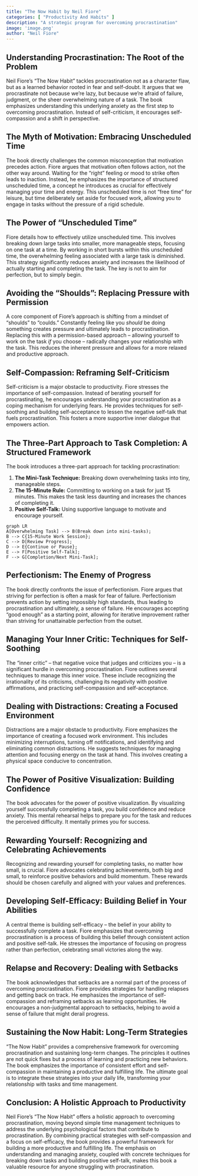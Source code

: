 ```yaml
---
title: "The Now Habit by Neil Fiore"
categories: [ "Productivity And Habits" ]
description: "A strategic program for overcoming procrastination"
image: 'image.png'
author: "Neil Fiore"
---
```

## Understanding Procrastination: The Root of the Problem

Neil Fiore's "The Now Habit" tackles procrastination not as a character flaw, but as a learned behavior rooted in fear and self-doubt.  It argues that we procrastinate not because we're lazy, but because we're afraid of failure, judgment, or the sheer overwhelming nature of a task.  The book emphasizes understanding this underlying anxiety as the first step to overcoming procrastination.  Instead of self-criticism, it encourages self-compassion and a shift in perspective.

##  The Myth of Motivation:  Embracing Unscheduled Time

The book directly challenges the common misconception that motivation precedes action. Fiore argues that motivation often follows action, not the other way around.  Waiting for the "right" feeling or mood to strike often leads to inaction. Instead, he emphasizes the importance of structured unscheduled time, a concept he introduces as crucial for effectively managing your time and energy.  This unscheduled time is not "free time" for leisure, but time deliberately set aside for focused work, allowing you to engage in tasks without the pressure of a rigid schedule.

##  The Power of "Unscheduled Time"

Fiore details how to effectively utilize unscheduled time.  This involves breaking down large tasks into smaller, more manageable steps, focusing on one task at a time. By working in short bursts within this unscheduled time, the overwhelming feeling associated with a large task is diminished.  This strategy significantly reduces anxiety and increases the likelihood of actually starting and completing the task.  The key is not to aim for perfection, but to simply begin.

##  Avoiding the "Shoulds":  Replacing Pressure with Permission

A core component of Fiore's approach is shifting from a mindset of "shoulds" to "coulds."  Constantly feeling like you *should* be doing something creates pressure and ultimately leads to procrastination.  Replacing this with a permission-based approach – allowing yourself to work on the task *if* you choose – radically changes your relationship with the task.  This reduces the inherent pressure and allows for a more relaxed and productive approach.

##  Self-Compassion:  Reframing Self-Criticism

Self-criticism is a major obstacle to productivity. Fiore stresses the importance of self-compassion. Instead of berating yourself for procrastinating, he encourages understanding your procrastination as a coping mechanism for underlying fears. He provides techniques for self-soothing and building self-acceptance to lessen the negative self-talk that fuels procrastination.  This fosters a more supportive inner dialogue that empowers action.


##  The Three-Part Approach to Task Completion:  A Structured Framework

The book introduces a three-part approach for tackling procrastination:

1. **The Mini-Task Technique:**  Breaking down overwhelming tasks into tiny, manageable steps.
2. **The 15-Minute Rule:** Committing to working on a task for just 15 minutes. This makes the task less daunting and increases the chances of completing it.
3. **Positive Self-Talk:** Using supportive language to motivate and encourage yourself.


```mermaid
graph LR
A[Overwhelming Task] --> B(Break down into mini-tasks);
B --> C{15-Minute Work Session};
C --> D[Review Progress];
D --> E{Continue or Pause};
E --> F[Positive Self-Talk];
F --> G[Completion/Next Mini-Task];
```


##  Perfectionism:  The Enemy of Progress

The book directly confronts the issue of perfectionism.  Fiore argues that striving for perfection is often a mask for fear of failure.  Perfectionism prevents action by setting impossibly high standards, thus leading to procrastination and ultimately, a sense of failure.  He encourages accepting "good enough" as a starting point, allowing for iterative improvement rather than striving for unattainable perfection from the outset.


##  Managing Your Inner Critic: Techniques for Self-Soothing

The "inner critic" – that negative voice that judges and criticizes you – is a significant hurdle in overcoming procrastination.  Fiore outlines several techniques to manage this inner voice.  These include recognizing the irrationality of its criticisms, challenging its negativity with positive affirmations, and practicing self-compassion and self-acceptance.


##  Dealing with Distractions:  Creating a Focused Environment

Distractions are a major obstacle to productivity.  Fiore emphasizes the importance of creating a focused work environment.  This includes minimizing interruptions, turning off notifications, and identifying and eliminating common distractions. He suggests techniques for managing attention and focusing energy on the task at hand.  This involves creating a physical space conducive to concentration.

##  The Power of Positive Visualization:  Building Confidence

The book advocates for the power of positive visualization. By visualizing yourself successfully completing a task, you build confidence and reduce anxiety. This mental rehearsal helps to prepare you for the task and reduces the perceived difficulty. It mentally primes you for success.


##  Rewarding Yourself:  Recognizing and Celebrating Achievements

Recognizing and rewarding yourself for completing tasks, no matter how small, is crucial.  Fiore advocates celebrating achievements, both big and small, to reinforce positive behaviors and build momentum.  These rewards should be chosen carefully and aligned with your values and preferences.


##  Developing Self-Efficacy:  Building Belief in Your Abilities

A central theme is building self-efficacy – the belief in your ability to successfully complete a task.  Fiore emphasizes that overcoming procrastination is a process of building this belief through consistent action and positive self-talk.  He stresses the importance of focusing on progress rather than perfection, celebrating small victories along the way.


##  Relapse and Recovery:  Dealing with Setbacks

The book acknowledges that setbacks are a normal part of the process of overcoming procrastination.  Fiore provides strategies for handling relapses and getting back on track.  He emphasizes the importance of self-compassion and reframing setbacks as learning opportunities.  He encourages a non-judgmental approach to setbacks, helping to avoid a sense of failure that might derail progress.

##  Sustaining the Now Habit:  Long-Term Strategies

"The Now Habit" provides a comprehensive framework for overcoming procrastination and sustaining long-term changes. The principles it outlines are not quick fixes but a process of learning and practicing new behaviors. The book emphasizes the importance of consistent effort and self-compassion in maintaining a productive and fulfilling life.  The ultimate goal is to integrate these strategies into your daily life, transforming your relationship with tasks and time management.

##  Conclusion:  A Holistic Approach to Productivity

Neil Fiore's "The Now Habit" offers a holistic approach to overcoming procrastination, moving beyond simple time management techniques to address the underlying psychological factors that contribute to procrastination.  By combining practical strategies with self-compassion and a focus on self-efficacy, the book provides a powerful framework for building a more productive and fulfilling life. The emphasis on understanding and managing anxiety, coupled with concrete techniques for breaking down tasks and building positive self-talk, makes this book a valuable resource for anyone struggling with procrastination.

